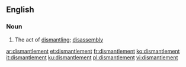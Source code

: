 ==English==

===Noun===
{{en-noun}}

# The act of [[dismantle|dismantling]]; [[disassembly]]

[[ar:dismantlement]]
[[et:dismantlement]]
[[fr:dismantlement]]
[[ko:dismantlement]]
[[it:dismantlement]]
[[ku:dismantlement]]
[[pl:dismantlement]]
[[vi:dismantlement]]